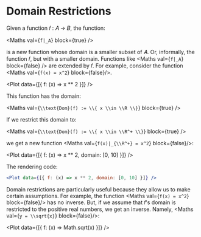 
<Meta title="Plot/Domain Restrictions" component={Plot} />

# Domain Restrictions

Given a function 𝑓 : 𝐴 &rarr; 𝐵, the function:

<Maths val={`f|_A`} block={true} />

is a new function whose domain is a smaller subset of 𝐴. Or, informally, the function 𝑓, but with a smaller domain. Functions like <Maths val={`f|_A`} block={false} /> are extended by 𝑓. For example, consider the function <Maths val={`f(x) = x^2`} block={false}/>.

<Plot data={[{ f: (x) => x ** 2 }]} />

This function has the domain:

<Maths val={`\\text{Dom}(f) := \\{ x \\in \\R \\}`} block={true} />

If we restrict this domain to:

<Maths val={`\\text{Dom}(f) := \\{ x \\in \\R^+ \\}`} block={true} />

we get a new function <Maths val={`f(x)|_{\\R^+} = x^2`} block={false}/>:

<Plot data={[{ f: (x) => x ** 2, domain: [0, 10] }]} />

The rendering code:

```jsx
<Plot data={[{ f: (x) => x ** 2, domain: [0, 10] }]} />
```

Domain restrictions are particularly useful because they allow us to make certain assumptions. For example, the function <Maths val={`f(x) = x^2`} block={false}/> has no inverse. But, if we assume that 𝑓's domain is restricted to the positive real numbers, we get an inverse. Namely, <Maths val={`y = \\sqrt{x}`} block={false}/>:

<Plot data={[{ f: (x) => Math.sqrt(x) }]} />
